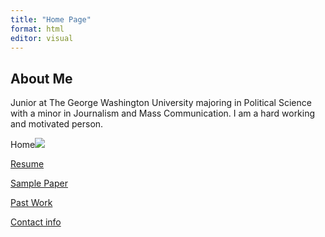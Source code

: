 ```yaml
---
title: "Home Page"
format: html
editor: visual
---
```


## About Me

Junior at The George Washington University majoring in Political Science with a minor in Journalism and Mass Communication. I am a hard working and motivated person.

Home![](Screenshot%202023-01-03%20at%2012.14.50%20PM.png)

[Resume](https://github.com/lsaiz07/mywebsite_saiz/blob/main/Untitled%20document%20(1).pdf)

[Sample Paper](https://lsaiz07.github.io/mywebsite_saiz/sample_paper.html)

[Past Work](https://lsaiz07.github.io/mywebsite_saiz/past_work.html)

[Contact info](https://lsaiz07.github.io/mywebsite_saiz/contact_info.html)
